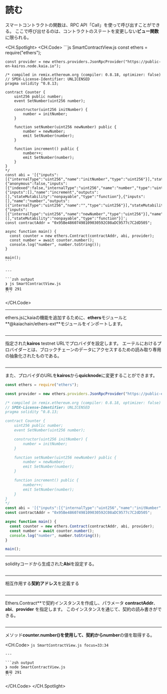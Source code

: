 # 読む

スマートコントラクトの関数は、RPC API「Call」を使って呼び出すことができる。 ここで呼び出せるのは、コントラクトのステートを変更しない**ビュー関数**に限られる。

<CH.Spotlight>
  <CH.Code>
    ```js SmartContractView.js
    const ethers = require("ethers");

    const provider = new ethers.providers.JsonRpcProvider("https://public-en-kairos.node.kaia.io");

    /* compiled in remix.ethereum.org (compiler: 0.8.18, optimizer: false)
    // SPDX-License-Identifier: UNLICENSED
    pragma solidity ^0.8.13;

    contract Counter {
        uint256 public number;
        event SetNumber(uint256 number);

        constructor(uint256 initNumber) {
            number = initNumber;
        }

        function setNumber(uint256 newNumber) public {
            number = newNumber;
            emit SetNumber(number);
        }

        function increment() public {
            number++;
            emit SetNumber(number);
        }
    }
    */
    const abi = '[{"inputs":[{"internalType":"uint256","name":"initNumber","type":"uint256"}],"stateMutability":"nonpayable","type":"constructor"},{"anonymous":false,"inputs":[{"indexed":false,"internalType":"uint256","name":"number","type":"uint256"}],"name":"SetNumber","type":"event"},{"inputs":[],"name":"increment","outputs":[],"stateMutability":"nonpayable","type":"function"},{"inputs":[],"name":"number","outputs":[{"internalType":"uint256","name":"","type":"uint256"}],"stateMutability":"view","type":"function"},{"inputs":[{"internalType":"uint256","name":"newNumber","type":"uint256"}],"name":"setNumber","outputs":[],"stateMutability":"nonpayable","type":"function"}]';
    const contractAddr = "0x95Be48607498109030592C08aDC9577c7C2dD505";

    async function main() {
      const counter = new ethers.Contract(contractAddr, abi, provider);
      const number = await counter.number();
      console.log("number", number.toString());
    }

    main();
    ```

    ---

    ```zsh output
    ❯ js SmartContractView.js
    番号 291
    ```
  </CH.Code>

  ---

  ethers.jsにkaiaの機能を追加するために、**ethers**モジュールと\*\*@kaiachain/ethers-ext\*\*モジュールをインポートします。

  ```js SmartContractView.js focus=1
  ```

  ---

  指定された**kairos** testnet URLでプロバイダを設定します。 エーテルにおけるプロバイダーとは、ブロックチェーンのデータにアクセスするための読み取り専用の抽象化されたものである。

  ```js SmartContractView.js focus=3
  ```

  ---

  また、プロバイダのURLを**kairos**から**quicknode**に変更することができます。

  ```js SmartContractView.js focus=3
  const ethers = require("ethers");

  const provider = new ethers.providers.JsonRpcProvider("https://public-en-kairos.node.kaia.io");

  /* compiled in remix.ethereum.org (compiler: 0.8.18, optimizer: false)
  // SPDX-License-Identifier: UNLICENSED
  pragma solidity ^0.8.13;

  contract Counter {
      uint256 public number;
      event SetNumber(uint256 number);

      constructor(uint256 initNumber) {
          number = initNumber;
      }

      function setNumber(uint256 newNumber) public {
          number = newNumber;
          emit SetNumber(number);
      }

      function increment() public {
          number++;
          emit SetNumber(number);
      }
  }
  */
  const abi = '[{"inputs":[{"internalType":"uint256","name":"initNumber","type":"uint256"}],"stateMutability":"nonpayable","type":"constructor"},{"anonymous":false,"inputs":[{"indexed":false,"internalType":"uint256","name":"number","type":"uint256"}],"name":"SetNumber","type":"event"},{"inputs":[],"name":"increment","outputs":[],"stateMutability":"nonpayable","type":"function"},{"inputs":[],"name":"number","outputs":[{"internalType":"uint256","name":"","type":"uint256"}],"stateMutability":"view","type":"function"},{"inputs":[{"internalType":"uint256","name":"newNumber","type":"uint256"}],"name":"setNumber","outputs":[],"stateMutability":"nonpayable","type":"function"}]';
  const contractAddr = "0x95Be48607498109030592C08aDC9577c7C2dD505";

  async function main() {
    const counter = new ethers.Contract(contractAddr, abi, provider);
    const number = await counter.number();
    console.log("number", number.toString());
  }

  main();
  ```

  ---

  solidityコードから生成された**Abi**を設定する。

  ```js SmartContractView.js focus=28
  ```

  ---

  相互作用する**契約アドレス**を定義する

  ```js SmartContractView.js focus=29
  ```

  ---

  Ethers.Contract\*\*で契約インスタンスを作成し、パラメータ **contractAddr**、**abi**、**provider** を指定します。 このインスタンスを通じて、契約の読み書きができる。

  ```js SmartContractView.js focus=32
  ```

  ---

  メソッド**counter.number()**を使用して、契約から**number**の値を取得する。

  <CH.Code>
    ```js SmartContractView.js focus=33:34
    ```

    ---

    ```zsh output
    ❯ node SmartContractView.js
    番号 291
    ```
  </CH.Code>
</CH.Spotlight>
